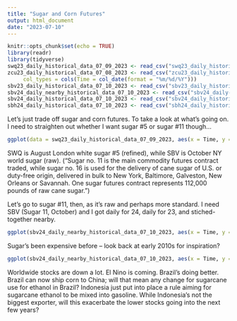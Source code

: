 ```yaml
---
title: "Sugar and Corn Futures"
output: html_document
date: "2023-07-10"
---
```


```r
knitr::opts_chunk$set(echo = TRUE)
library(readr)
library(tidyverse)
swq23_daily_historical_data_07_09_2023 <- read_csv("swq23_daily_historical-data-07-09-2023.csv", col_types = cols(Time = col_date(format = "%m/%d/%Y")))
zcu23_daily_historical_data_07_08_2023 <- read_csv("zcu23_daily_historical-data-07-08-2023.csv", 
     col_types = cols(Time = col_date(format = "%m/%d/%Y")))
sbv23_daily_historical_data_07_10_2023 <- read_csv("sbv23_daily_historical-data-07-10-2023.csv", col_types = cols(Time = col_date(format = "%m/%d/%Y")))
sbv24_daily_nearby_historical_data_07_10_2023 <- read_csv("sbv24_daily-nearby_historical-data-07-10-2023.csv",   col_types = cols(Time = col_date(format = "%m/%d/%Y")))
sbv24_daily_historical_data_07_10_2023 <- read_csv("sbv24_daily_historical-data-07-10-2023.csv", col_types = cols(Time = col_date(format = "%m/%d/%Y")))
sbh24_daily_historical_data_07_10_2023 <- read_csv("sbh24_daily_historical-data-07-10-2023.csv", col_types = cols(Time = col_date(format = "%m/%d/%Y")))
```
Let's just trade off sugar and corn futures. To take a look at what's going on. 
 I need to straighten out whether I want sugar #5 or sugar #11 though...
```r
ggplot(data = swq23_daily_historical_data_07_09_2023, aes(x = Time, y = High, color = "August sugar 5")) + geom_line()+theme_minimal()+geom_line(data = zcu23_daily_historical_data_07_08_2023, aes(x = Time, y = High, color = "September corn"))+geom_line(data =sbv23_daily_historical_data_07_10_2023, aes(x=Time, y = High, color = "October sugar 11"))
```

SWQ is August London white sugar #5 (refined), while SBV is October NY world sugar (raw). ("Sugar no. 11 is the main commodity futures contract traded, while sugar no. 16 is used for the delivery of cane sugar of U.S. or duty-free origin, delivered in bulk to New York, Baltimore, Galveston, New Orleans or Savannah. One sugar futures contract represents 112,000 pounds of raw cane sugar.")  


Let's go to sugar #11, then, as it's raw and perhaps more standard. I need SBV (Sugar 11, October) and I got daily for 24, daily for 23, and stiched-together nearby.

```r

ggplot(sbv24_daily_nearby_historical_data_07_10_2023, aes(x = Time, y = Open, color = "stitched nearby"))+geom_line()+theme_minimal()+geom_line(data = sbv24_daily_historical_data_07_10_2023, aes(x = Time, y = Open, color = "October 24"))+geom_line(data = sbv23_daily_historical_data_07_10_2023, aes(x = Time, y = Open, color = "October 23"))+geom_line(data = sbh24_daily_historical_data_07_10_2023, aes(x=Time, y = Open, color = "March 24"))
```

Sugar's been expensive before -- look back at early 2010s for inspiration?

```r
ggplot(sbv24_daily_nearby_historical_data_07_10_2023, aes(x = Time, y = Open, color = "stitched nearby"))+geom_line()+theme_minimal()+geom_line(data = sbv24_daily_historical_data_07_10_2023, aes(x = Time, y = Open, color = "October 24"))+geom_line(data = sbv23_daily_historical_data_07_10_2023, aes(x = Time, y = Open, color = "October 23"))+geom_line(data = sbh24_daily_historical_data_07_10_2023, aes(x=Time, y = Open, color = "March 24")) + scale_x_date( limits = as.Date(c('2020-01-01','2023-08-01')))
```
Worldwide stocks are down a lot. El Nino is coming. Brazil's doing better. Brazil can now ship corn to China; will that mean any change for sugarcane use for ethanol in Brazil? Indonesia just put into place a rule aiming for sugarcane ethanol to be mixed into gasoline. While Indonesia's not the biggest exporter, will this exacerbate the lower stocks going into the next few years?




```r

```